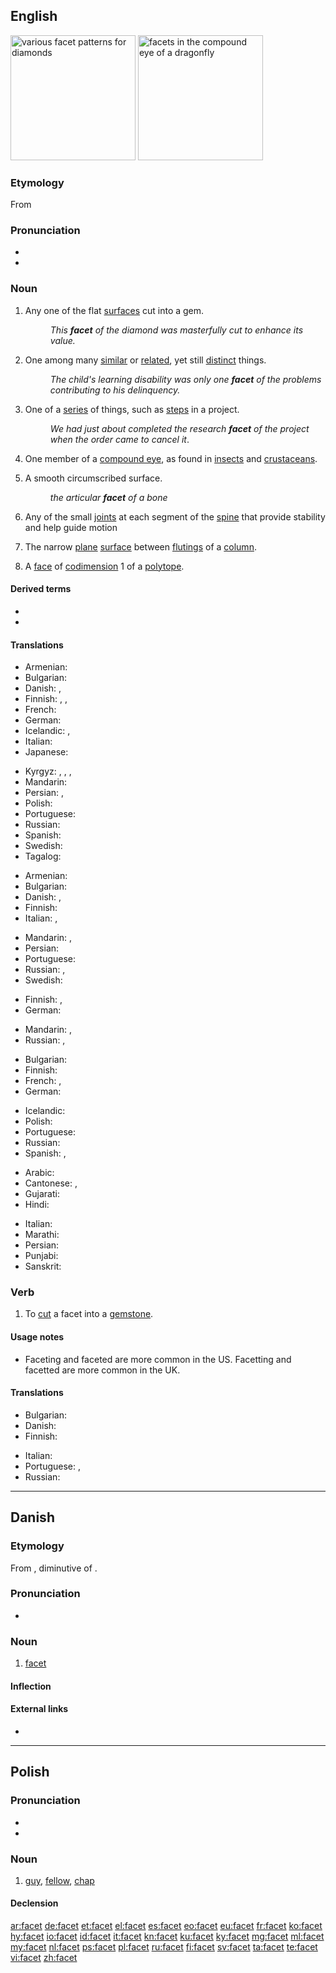 ==English==
{{wikipedia}}
[[Image:Diamond_cut_history.png|thumb|right|200px|various facet patterns for diamonds]]
[[Image:Dragonfly_eye_3811.jpg|thumb|right|200px|facets in the compound eye of a dragonfly]]

===Etymology===
From {{etyl|fr|en}} {{m|fr|facette}}

===Pronunciation===
* {{IPA|/ˈfæsɪt/|lang=en}}
* {{audio|en-us-facet.ogg|Audio (US)|lang=en}}

===Noun===
{{en-noun}}

# Any one of the flat [[surface]]s cut into a gem.
#: ''This '''facet''' of the diamond was masterfully cut to enhance its value.''
# One among many [[similar]] or [[related]], yet still [[distinct]] things.
#: ''The child's learning disability was only one '''facet''' of the problems contributing to his delinquency.''
# One of a [[series]] of things, such as [[step]]s in a project.
#: ''We had just about completed the research '''facet''' of the project when the order came to cancel it''.
# {{lb|en|anatomy}} One member of a [[compound eye]], as found in [[insect]]s and [[crustacean]]s.
# {{lb|en|anatomy}} A smooth circumscribed surface.
#: ''the articular '''facet''' of a bone''
# {{lb|en|anatomy}} Any of the small [[joint]]s at each segment of the [[spine]] that provide stability and help guide motion
# {{lb|en|architecture}} The narrow [[plane]] [[surface]] between [[fluting]]s of a [[column]].
# {{lb|en|mathematics}} A [[face]] of [[codimension]] 1 of a [[polytope]].

====Derived terms====
* {{l|en|multifaceted}}
* {{l|en|facetal}}

====Translations====
{{trans-top|flat surface cut into a gem}}
* Armenian: {{t+|hy|նիստ}}
* Bulgarian: {{t+|bg|стена|f|sc=Cyrl}}
* Danish: {{t|da|facet|c}}, {{t|da|flade|c}}
* Finnish: {{t+|fi|taho}}, {{t+|fi|fasetti}}, {{t+|fi|viiste}}
* French: {{t+|fr|facette|f}}
* German: {{t+|de|Facette|f}}
* Icelandic: {{t+|is|flötur|m}}, {{t|is|fægiflötur|m}}
* Italian: {{t+|it|faccetta|f}}
* Japanese: {{t|ja|小面|tr=[[しょうめん]], shōmen|sc=Jpan}}
{{trans-mid}}
* Kyrgyz: {{t+|ky|аспект}}, {{t+|ky|кыр}}, {{t+|ky|этап}}, {{t+|ky|чет}}
* Mandarin: {{t-check|cmn|刻面|tr=[[kè]][[miàn]]|sc=Hani}} <!-- previously this was two entries, with the two characters linked individually, repeated under "Simplified Chinese" and "Traditional Chinese". is this correct? also, is it idiomatic? if not, use {{t-SOP}} -->
* Persian: {{t+|fa|تراش|tr=tarâš|sc=fa-Arab}}, {{t+|fa|وجه|tr=vajh|sc=fa-Arab}}
* Polish: {{t|pl|faseta|f}}
* Portuguese: {{t+|pt|faceta|f}}
* Russian: {{t+|ru|грань|f}}
* Spanish: {{t+|es|faceta|f}}
* Swedish: {{t+|sv|fasett}}
* Tagalog: {{t|tl|tapyas}}
{{trans-bottom}}

{{trans-top|one among many similar yet distinct things}}
* Armenian: {{t+|hy|երես}}
* Bulgarian: {{t+|bg|страна|sc=Cyrl}}
* Danish: {{t|da|facet|c}}, {{t+|da|side|c}}
* Finnish: {{t+|fi|puoli}}
* Italian: {{t+|it|aspetto}}, {{t|it|sfaccettatura|f}}
{{trans-mid}}
* Mandarin: {{t+check|cmn|面|sc=Hans}}, {{t+check|cmn|方面|sc=Hans}} <!-- previously this was "Simplified Chinese" - please verify -->
* Persian: {{t+|fa|جنبه|tr=janbe|sc=fa-Arab}}
* Portuguese: {{t+|pt|faceta|f}}
* Russian: {{t+|ru|сторона́|f}}, {{t+|ru|грань|f}}
* Swedish: {{t+|sv|sida|c}}
{{trans-bottom}}

{{trans-top|one of a series of things}}
* Finnish: {{t+|fi|vaihe}}, {{t+|fi|askel}}
* German: {{t+|de|Facette|f}}
{{trans-mid}}
* Mandarin: {{t+check|cmn|面|sc=Hans}}, {{t+check|cmn|方面|sc=Hans}} <!-- previously this was "Simplified Chinese" - please verify -->
* Russian: {{t+|ru|эта́п|m}}, {{t+|ru|часть|f}}
{{trans-bottom}}

{{trans-top|one member of a compound eye}}
* Bulgarian: {{t+|bg|фасета|f|sc=Cyrl}}
* Finnish: {{t|fi|silmäkeila}}
* French: {{t+|fr|facette|f}}, {{t+|fr|ommatidie|f}} {{qualifier|anatomy}}
* German: {{t+|de|Facette|f}}
{{trans-mid}}
* Icelandic: {{t|is|smáauga|n}}
* Polish: {{t|pl|fasetka|f}}
* Portuguese: {{t+|pt|faceta|f}}
* Russian: {{t+|ru|фасе́тка|f}}
* Spanish: {{t+|es|faceta|f}}, {{t|es|omatidio|m}} {{qualifier|anatomy}}
{{trans-bottom}}

{{checktrans-top}}
* Arabic: {{t-check|ar|سَطْح|m}}
* Cantonese: {{t-check|yue|面|tr=min6|sc=Hani}}, {{t-check|yue|刻面|tr=haak1 min6|sc=Hani}}
* Gujarati: {{t-check|gu|પાસું|tr=pāsuṁ|sc=Gujr}}
* Hindi: {{t-check|hi|पहलू|tr=pahalū|sc=Deva}}
{{trans-mid}}
* Italian: {{t-check|it|sfaccettatura|f}}
* Marathi: {{t-check|mr|पैलू|tr=pailū|sc=Deva}}
* Persian: {{t+check|fa|سطح|tr=satah|sc=fa-Arab}}
* Punjabi: {{t-check|pa|ਪਹਿਲੂ|tr=pahilū|sc=Guru}}
* Sanskrit: {{t-check|sa|पक्षः|tr=pakṣa|sc=Deva}}
{{trans-bottom}}

===Verb===
{{en-verb|facets|faceting|pres_ptc2=facetting|faceted|past2=facetted|faceted|past_ptc2=facetted}}

# To [[cut]] a facet into a [[gemstone]].

====Usage notes====
* Faceting and faceted are more common in the US. Facetting and facetted are more common in the UK.

====Translations====
{{trans-top|to cut a facet}}
* Bulgarian: {{t+|bg|шлифовам|sc=Cyrl}}
* Danish: {{t|da|facettere}}
* Finnish: {{t+|fi|hioa}}
{{trans-mid}}
* Italian: {{t|it|sfaccettare}}
* Portuguese: {{t+|pt|facetar}}, {{t|pt|lapidar}}
* Russian: {{t+|ru|ограни́ть}}
{{trans-bottom}}

----

==Danish==

===Etymology===
From {{etyl|fr|da}} {{m|fr|facette||facet}}, diminutive of {{m|fr|face}}.

===Pronunciation===
* {{IPA|/fasɛt/|[faˈsɛd̥]|lang=da}}

===Noun===
{{da-noun|stem=facett|en|er}}

# [[facet#English|facet]]

====Inflection====
{{da-noun-infl|stem=facett|en|er}}

====External links====
* {{pedialite|lang=da}}

----

==Polish==

===Pronunciation===
* {{IPA|[ˈfat͡sɛt]|lang=pl}}
* {{audio|Pl-facet.ogg|Audio|lang=pl}}

===Noun===
{{pl-noun|m-pr}}

# {{lb|pl|colloquial}} [[guy]], [[fellow]], [[chap]]

====Declension====
{{pl-decl-noun
|facet|faceci
|faceta|facetów
|facetowi|facetom
|faceta|facetów
|facetem|facetami
|facecie|facetach
|facecie|faceci
}}

[[ar:facet]]
[[de:facet]]
[[et:facet]]
[[el:facet]]
[[es:facet]]
[[eo:facet]]
[[eu:facet]]
[[fr:facet]]
[[ko:facet]]
[[hy:facet]]
[[io:facet]]
[[id:facet]]
[[it:facet]]
[[kn:facet]]
[[ku:facet]]
[[ky:facet]]
[[mg:facet]]
[[ml:facet]]
[[my:facet]]
[[nl:facet]]
[[ps:facet]]
[[pl:facet]]
[[ru:facet]]
[[fi:facet]]
[[sv:facet]]
[[ta:facet]]
[[te:facet]]
[[vi:facet]]
[[zh:facet]]